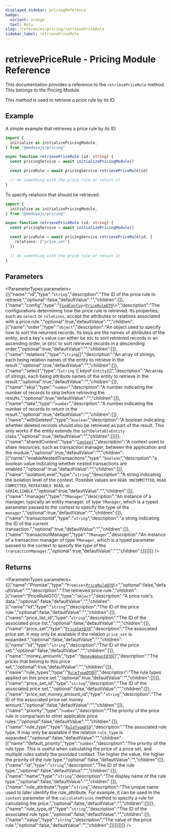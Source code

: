 ```yaml
---
displayed_sidebar: pricingReference
badge:
  variant: orange
  text: Beta
slug: /references/pricing/retrievePriceRule
sidebar_label: retrievePriceRule
---
```



# retrievePriceRule - Pricing Module Reference

This documentation provides a reference to the `retrievePriceRule` method. This belongs to the Pricing Module.

This method is used to retrieve a price rule by its ID.

## Example

A simple example that retrieves a price rule by its ID:

```ts
import { 
  initialize as initializePricingModule,
} from "@medusajs/pricing"

async function retrievePriceRule (id: string) {
  const pricingService = await initializePricingModule()

  const priceRule = await pricingService.retrievePriceRule(id)

  // do something with the price rule or return it
}
```

To specify relations that should be retrieved:

```ts
import { 
  initialize as initializePricingModule,
} from "@medusajs/pricing"

async function retrievePriceRule (id: string) {
  const pricingService = await initializePricingModule()

  const priceRule = await pricingService.retrievePriceRule(id, {
    relations: ["price_set"]
  })

  // do something with the price rule or return it
}
```

## Parameters

<ParameterTypes parameters={[{"name":"id","type":"`string`","description":"The ID of the price rule to retrieve.","optional":false,"defaultValue":"","children":[]},{"name":"config","type":"[`FindConfig`](../../interfaces/FindConfig.mdx)<[`PriceRuleDTO`](../../interfaces/PriceRuleDTO.mdx)\\>","description":"The configurations determining how the price rule is retrieved. Its properties, such as `select` or `relations`, accept the attributes or relations associated with a price rule.","optional":true,"defaultValue":"","children":[{"name":"order","type":"`object`","description":"An object used to specify how to sort the returned records. Its keys are the names of attributes of the entity, and a key's value can either be `ASC` to sort retrieved records in an ascending order, or `DESC` to sort retrieved records in a descending order.","optional":true,"defaultValue":"","children":[]},{"name":"relations","type":"`string`[]","description":"An array of strings, each being relation names of the entity to retrieve in the result.","optional":true,"defaultValue":"","children":[]},{"name":"select","type":"(`string` \\| keyof `Entity`)[]","description":"An array of strings, each being attribute names of the entity to retrieve in the result.","optional":true,"defaultValue":"","children":[]},{"name":"skip","type":"`number`","description":"A number indicating the number of records to skip before retrieving the results.","optional":true,"defaultValue":"","children":[]},{"name":"take","type":"`number`","description":"A number indicating the number of records to return in the result.","optional":true,"defaultValue":"","children":[]},{"name":"withDeleted","type":"`boolean`","description":"A boolean indicating whether deleted records should also be retrieved as part of the result. This only works if the entity extends the `SoftDeletableEntity` class.","optional":true,"defaultValue":"","children":[]}]},{"name":"sharedContext","type":"[`Context`](../../interfaces/Context.mdx)","description":"A context used to share resources, such as transaction manager, between the application and the module.","optional":true,"defaultValue":"","children":[{"name":"enableNestedTransactions","type":"`boolean`","description":"a boolean value indicating whether nested transactions are enabled.","optional":true,"defaultValue":"","children":[]},{"name":"isolationLevel","type":"`string`","description":"A string indicating the isolation level of the context. Possible values are `READ UNCOMMITTED`, `READ COMMITTED`, `REPEATABLE READ`, or `SERIALIZABLE`.","optional":true,"defaultValue":"","children":[]},{"name":"manager","type":"`TManager`","description":"An instance of a manager, typically an entity manager, of type `TManager`, which is a typed parameter passed to the context to specify the type of the `manager`.","optional":true,"defaultValue":"","children":[]},{"name":"transactionId","type":"`string`","description":"a string indicating the ID of the current transaction.","optional":true,"defaultValue":"","children":[]},{"name":"transactionManager","type":"`TManager`","description":"An instance of a transaction manager of type `TManager`, which is a typed parameter passed to the context to specify the type of the `transactionManager`.","optional":true,"defaultValue":"","children":[]}]}]} />

## Returns

<ParameterTypes parameters={[{"name":"Promise","type":"`Promise`<[`PriceRuleDTO`](../../interfaces/PriceRuleDTO.mdx)\\>","optional":false,"defaultValue":"","description":"The retrieved price rule.","children":[{"name":"PriceRuleDTO","type":"`object`","description":"A price rule's data.","optional":false,"defaultValue":"","children":[{"name":"id","type":"`string`","description":"The ID of the price rule.","optional":false,"defaultValue":"","children":[]},{"name":"price_list_id","type":"`string`","description":"The ID of the associated price list.","optional":false,"defaultValue":"","children":[]},{"name":"price_set","type":"[`PriceSetDTO`](../../interfaces/PriceSetDTO.mdx)","description":"The associated price set. It may only be available if the relation `price_set` is expanded.","optional":false,"defaultValue":"","children":[{"name":"id","type":"`string`","description":"The ID of the price set.","optional":false,"defaultValue":"","children":[]},{"name":"money_amounts","type":"[`MoneyAmountDTO`](../../interfaces/MoneyAmountDTO.mdx)[]","description":"The prices that belong to this price set.","optional":true,"defaultValue":"","children":[]},{"name":"rule_types","type":"[`RuleTypeDTO`](../../interfaces/RuleTypeDTO.mdx)[]","description":"The rule types applied on this price set.","optional":true,"defaultValue":"","children":[]}]},{"name":"price_set_id","type":"`string`","description":"The ID of the associated price set.","optional":false,"defaultValue":"","children":[]},{"name":"price_set_money_amount_id","type":"`string`","description":"The ID of the associated price set money amount.","optional":false,"defaultValue":"","children":[]},{"name":"priority","type":"`number`","description":"The priority of the price rule in comparison to other applicable price rules.","optional":false,"defaultValue":"","children":[]},{"name":"rule_type","type":"[`RuleTypeDTO`](../../interfaces/RuleTypeDTO.mdx)","description":"The associated rule type. It may only be available if the relation `rule_type` is expanded.","optional":false,"defaultValue":"","children":[{"name":"default_priority","type":"`number`","description":"The priority of the rule type. This is useful when calculating the price of a price set, and multiple rules satisfy the provided context. The higher the value, the higher the priority of the rule type.","optional":false,"defaultValue":"","children":[]},{"name":"id","type":"`string`","description":"The ID of the rule type.","optional":false,"defaultValue":"","children":[]},{"name":"name","type":"`string`","description":"The display name of the rule type.","optional":false,"defaultValue":"","children":[]},{"name":"rule_attribute","type":"`string`","description":"The unique name used to later identify the rule_attribute. For example, it can be used in the `context` parameter of the `calculatePrices` method to specify a rule for calculating the price.","optional":false,"defaultValue":"","children":[]}]},{"name":"rule_type_id","type":"`string`","description":"The ID of the associated rule type.","optional":false,"defaultValue":"","children":[]},{"name":"value","type":"`string`","description":"The value of the price rule.","optional":false,"defaultValue":"","children":[]}]}]}]} />
